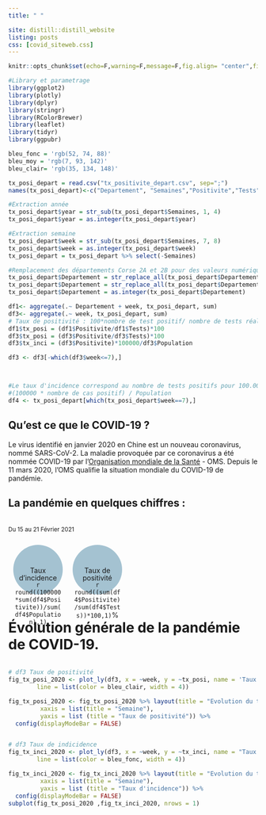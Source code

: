 ```yaml
---
title: " "

site: distill::distill_website
listing: posts
css: [covid_siteweb.css]
---
```



<style>
.box {
    display: flex;
    flex-wrap: wrap;
    align-items: center;
    align-content: space-between;

}
  

.circle {
    margin:10px;
    width:100px;
    background: #A4C2D1;
    height:100px;
    text-align:center;
    border-radius:100px;
    <strong>line-height: 90px; /* 100 - 10 */</strong>
}

.circle.multi-line {
    line-height:15px;
    height:70px;
    padding-top:30px;
    /* 70 + 30 = 100 */
}


span.bulle {
    position: relative;
    z-index: 24;
    cursor: pointer;
}
</style>


```r
knitr::opts_chunk$set(echo=F,warning=F,message=F,fig.align= "center",fig.height= 5, fig.width= 8.5)
```

```r
#Library et parametrage
library(ggplot2)
library(plotly)
library(dplyr)
library(stringr)
library(RColorBrewer)
library(leaflet)
library(tidyr)
library(ggpubr)

bleu_fonc = 'rgb(52, 74, 88)'
bleu_moy = 'rgb(7, 93, 142)'
bleu_clair= 'rgb(35, 134, 148)'
```


```r
tx_posi_depart = read.csv("tx_positivite_depart.csv", sep=";")
names(tx_posi_depart)<-c("Departement", "Semaines","Positivite","Tests","Classe_Age","Population")

#Extraction année
tx_posi_depart$year = str_sub(tx_posi_depart$Semaines, 1, 4) 
tx_posi_depart$year = as.integer(tx_posi_depart$year)

#Extraction semaine
tx_posi_depart$week = str_sub(tx_posi_depart$Semaines, 7, 8) 
tx_posi_depart$week = as.integer(tx_posi_depart$week)
tx_posi_depart = tx_posi_depart %>% select(-Semaines)

#Remplacement des départements Corse 2A et 2B pour des valeurs numériques.
tx_posi_depart$Departement = str_replace_all(tx_posi_depart$Departement, fixed("2B"), "200")
tx_posi_depart$Departement = str_replace_all(tx_posi_depart$Departement, fixed("2A"), "201")
tx_posi_depart$Departement = as.integer(tx_posi_depart$Departement)

df1<- aggregate(.~ Departement + week, tx_posi_depart, sum)
df3<- aggregate(.~ week, tx_posi_depart, sum)
# Taux de positivité : 100*nombre de test positif/ nombre de tests réalisés
df1$tx_posi = (df1$Positivite/df1$Tests)*100
df3$tx_posi = (df3$Positivite/df3$Tests)*100
df3$tx_inci = (df3$Positivite)*100000/df3$Population

df3 <- df3[-which(df3$week<=7),]



#Le taux d'incidence correspond au nombre de tests positifs pour 100.000 habitants. Il est calculé de la manière suivante :
#(100000 * nombre de cas positif) / Population
df4 <- tx_posi_depart[which(tx_posi_depart$week==7),]
```


## Qu'est ce que le COVID-19 ? 
Le virus identifié en janvier 2020 en Chine est un nouveau coronavirus, nommé SARS-CoV-2. La maladie provoquée par ce coronavirus a été nommée COVID-19 par l’[Organisation mondiale de la Santé](https://www.who.int/fr/emergencies/diseases/novel-coronavirus-2019/advice-for-public) - OMS. Depuis le 11 mars 2020, l’OMS qualifie la situation mondiale du COVID-19 de pandémie.

## La pandémie en quelques chiffres :
<br/>
<small> Du 15 au 21 Février 2021</small>
<br/>

<div class="box"><div class="circle multi-line">Taux d'incidence <br/> `r round((100000*sum(df4$Positivite))/sum(df4$Population),1)` 
</div>
<div class="circle multi-line"> Taux de positivité <br/> `r round((sum(df4$Positivite)/sum(df4$Tests))*100,1)`%
</div>




# Évolution générale de la pandémie de COVID-19.

```r
# df3 Taux de positivité 
fig_tx_posi_2020 <- plot_ly(df3, x = ~week, y = ~tx_posi, name = 'Taux de positivité', type = 'scatter', mode = 'lines',
        line = list(color = bleu_clair, width = 4)) 

fig_tx_posi_2020 <- fig_tx_posi_2020 %>% layout(title = "Evolution du taux de positivité du Covid-19 en 2020",
         xaxis = list(title = "Semaine"),
         yaxis = list (title = "Taux de positivité")) %>%
  config(displayModeBar = FALSE)

```




```r
# df3 Taux de indicidence 
fig_tx_inci_2020 <- plot_ly(df3, x = ~week, y = ~tx_inci, name = "Taux d'incidence", type = 'scatter', mode = 'lines',
        line = list(color = bleu_fonc, width = 4)) 

fig_tx_inci_2020 <- fig_tx_inci_2020 %>% layout(title = "Evolution du taux d'incidence et de positivité du Covid-19 en 2020",
         xaxis = list(title = "Semaine"),
         yaxis = list (title = "Taux d'incidence")) %>%
  config(displayModeBar = FALSE)
subplot(fig_tx_posi_2020 ,fig_tx_inci_2020, nrows = 1)
```
